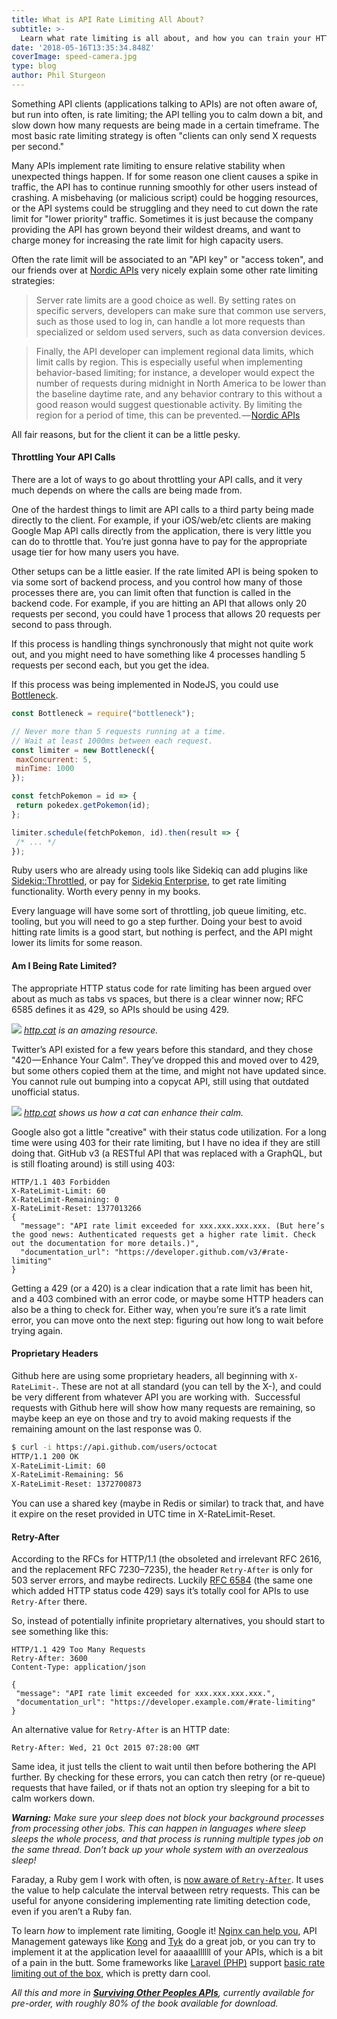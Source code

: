 ```yaml
---
title: What is API Rate Limiting All About?
subtitle: >-
  Learn what rate limiting is all about, and how you can train your HTTP client code to handle being limited.
date: '2018-05-16T13:35:34.848Z'
coverImage: speed-camera.jpg
type: blog
author: Phil Sturgeon
---
```


Something API clients (applications talking to APIs) are not often aware of, but
run into often, is rate limiting; the API telling you to calm down a bit, and
slow down how many requests are being made in a certain timeframe. The most
basic rate limiting strategy is often "clients can only send X requests per
second."

Many APIs implement rate limiting to ensure relative stability when unexpected
things happen. If for some reason one client causes a spike in traffic, the API
has to continue running smoothly for other users instead of crashing. A
misbehaving (or malicious script) could be hogging resources, or the API systems
could be struggling and they need to cut down the rate limit for "lower
priority" traffic. Sometimes it is just because the company providing the API
has grown beyond their wildest dreams, and want to charge money for increasing
the rate limit for high capacity users.

Often the rate limit will be associated to an "API key" or "access token", and
our friends over at [Nordic APIs](https://nordicapis.com/) very nicely explain
some other rate limiting strategies:

> Server rate limits are a good choice as well. By setting rates on specific
servers, developers can make sure that common use servers, such as those used to
log in, can handle a lot more requests than specialized or seldom used servers,
such as data conversion devices.

> Finally, the API developer can implement regional data limits, which limit
calls by region. This is especially useful when implementing behavior-based
limiting; for instance, a developer would expect the number of requests during
midnight in North America to be lower than the baseline daytime rate, and any
behavior contrary to this without a good reason would suggest questionable
activity. By limiting the region for a period of time, this can be
prevented. — [Nordic
APIs](https://nordicapis.com/stemming-the-flood-how-to-rate-limit-an-api/)

All fair reasons, but for the client it can be a little pesky.

#### Throttling Your API Calls

There are a lot of ways to go about throttling your API calls, and it very much
depends on where the calls are being made from.

One of the hardest things to limit are API calls to a third party being made
directly to the client. For example, if your iOS/web/etc clients are making
Google Map API calls directly from the application, there is very little you can
do to throttle that. You’re just gonna have to pay for the appropriate usage
tier for how many users you have.

Other setups can be a little easier. If the rate limited API is being spoken to
via some sort of backend process, and you control how many of those processes
there are, you can limit often that function is called in the backend code. For
example, if you are hitting an API that allows only 20 requests per second, you
could have 1 process that allows 20 requests per second to pass through.

If this process is handling things synchronously that might not quite work out,
and you might need to have something like 4 processes handling 5 requests per
second each, but you get the idea.

If this process was being implemented in NodeJS, you could use
[Bottleneck](https://www.npmjs.com/package/bottleneck).

```js
const Bottleneck = require("bottleneck");

// Never more than 5 requests running at a time.
// Wait at least 1000ms between each request.
const limiter = new Bottleneck({
 maxConcurrent: 5,
 minTime: 1000
});

const fetchPokemon = id => {
 return pokedex.getPokemon(id);
};

limiter.schedule(fetchPokemon, id).then(result => {
 /* ... */
});
````

Ruby users who are already using tools like Sidekiq can add plugins like
[Sidekiq::Throttled](https://github.com/sensortower/sidekiq-throttled), or pay
for [Sidekiq
Enterprise](https://github.com/mperham/sidekiq/wiki/Ent-Rate-Limiting), to get
rate limiting functionality. Worth every penny in my books.

Every language will have some sort of throttling, job queue limiting, etc.
tooling, but you will need to go a step further. Doing your best to avoid
hitting rate limits is a good start, but nothing is perfect, and the API might
lower its limits for some reason.

#### Am I Being Rate Limited?

The appropriate HTTP status code for rate limiting has been argued over about as
much as tabs vs spaces, but there is a clear winner now; RFC 6585 defines it as
429, so APIs should be using 429.

![](https://cdn-images-1.medium.com/max/800/1*esMflK7UItD8mWn4UbGedg.jpeg)
_[http.cat](https://http.cat/) is an amazing resource._

Twitter’s API existed for a few years before this standard, and they chose "420 — Enhance Your Calm". They’ve dropped this and moved over to 429, but some others copied them at the time, and might not have updated since. You cannot rule out bumping into a copycat API, still using that outdated unofficial status.

![](https://cdn-images-1.medium.com/max/800/1*FQyjo2WDsNPOV5vWaYQaTg.jpeg)
_[http.cat](https://http.cat/) shows us how a cat can enhance their calm._

Google also got a little "creative" with their status code utilization. For a long time were using 403 for their rate limiting, but I have no idea if they are still doing that. GitHub v3 (a RESTful API that was replaced with a GraphQL, but is still floating around) is still using 403:

```http
HTTP/1.1 403 Forbidden
X-RateLimit-Limit: 60
X-RateLimit-Remaining: 0
X-RateLimit-Reset: 1377013266
{
  "message": "API rate limit exceeded for xxx.xxx.xxx.xxx. (But here’s the good news: Authenticated requests get a higher rate limit. Check out the documentation for more details.)",
  "documentation_url": "https://developer.github.com/v3/#rate-limiting"
}
```

Getting a 429 (or a 420) is a clear indication that a rate limit has been hit, and a 403 combined with an error code, or maybe some HTTP headers can also be a thing to check for. Either way, when you’re sure it’s a rate limit error, you can move onto the next step: figuring out how long to wait before trying again.

#### Proprietary Headers

Github here are using some proprietary headers, all beginning with `X-RateLimit-`. These are not at all standard (you can tell by the X-), and could be very different from whatever API you are working with. 
Successful requests with Github here will show how many requests are remaining, so maybe keep an eye on those and try to avoid making requests if the remaining amount on the last response was 0.

``` bash
$ curl -i https://api.github.com/users/octocat
HTTP/1.1 200 OK
X-RateLimit-Limit: 60
X-RateLimit-Remaining: 56
X-RateLimit-Reset: 1372700873
````

You can use a shared key (maybe in Redis or similar) to track that, and have it expire on the reset provided in UTC time in X-RateLimit-Reset.

#### Retry-After

According to the RFCs for HTTP/1.1 (the obsoleted and irrelevant RFC 2616, and the replacement RFC 7230–7235), the header `Retry-After` is only for 503 server errors, and maybe redirects. Luckily [RFC 6584](https://tools.ietf.org/html/rfc6584) (the same one which added HTTP status code 429) says it’s totally cool for APIs to use `Retry-After` there.

So, instead of potentially infinite proprietary alternatives, you should start to see something like this:

```http
HTTP/1.1 429 Too Many Requests
Retry-After: 3600
Content-Type: application/json

{
 "message": "API rate limit exceeded for xxx.xxx.xxx.xxx.",
 "documentation_url": "https://developer.example.com/#rate-limiting"
}
```

An alternative value for `Retry-After` is an HTTP date:

```http
Retry-After: Wed, 21 Oct 2015 07:28:00 GMT
```

Same idea, it just tells the client to wait until then before bothering the API
further. By checking for these errors, you can catch then retry (or re-queue)
requests that have failed, or if thats not an option try sleeping for a bit to
calm workers down.

**_Warning:_** _Make sure your sleep does not block your background processes
from processing other jobs. This can happen in languages where sleep sleeps the
whole process, and that process is running multiple types job on the same
thread. Don’t back up your whole system with an overzealous sleep!_

Faraday, a Ruby gem I work with often, is [now aware
of `Retry-After`](https://github.com/lostisland/faraday/pull/773). It uses the
value to help calculate the interval between retry requests. This can be useful
for anyone considering implementing rate limiting detection code, even if you
aren’t a Ruby fan.

To learn _how_ to implement rate limiting, Google it! [Nginx can help
you](https://www.nginx.com/blog/rate-limiting-nginx/), API Management gateways
like [Kong](https://getkong.org/plugins/rate-limiting/) and
[Tyk](https://tyk.io/docs/control-limit-traffic/rate-limiting/) do a great job,
or you can try to implement it at the application level for aaaaallllll of your
APIs, which is a bit of a pain in the butt. Some frameworks like [Laravel
(PHP)](https://laravel.com/) support [basic rate limiting out of the
box](https://laravel-news.com/laravel-5-6-dynamic-rate-limiting), which is
pretty darn cool.

_All this and more in **[Surviving Other Peoples
APIs](https://leanpub.com/surviving-other-peoples-web-apis/)**, currently available
for pre-order, with roughly 80% of the book available for download._
